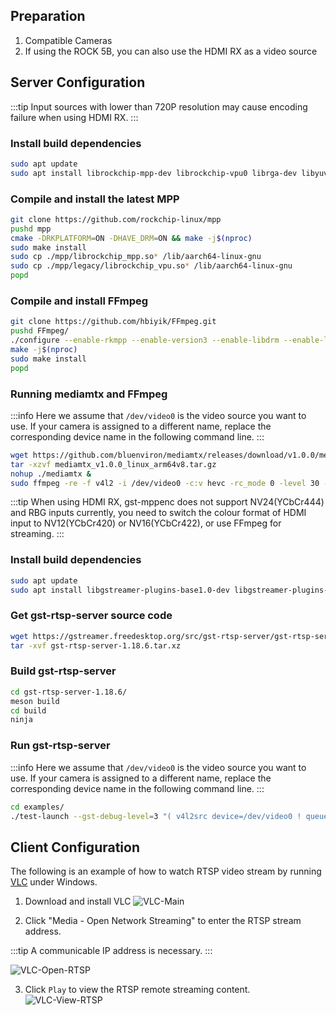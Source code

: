 ## Preparation

1. Compatible Cameras
2. If using the ROCK 5B, you can also use the HDMI RX as a video source

## Server Configuration

<Tabs queryString="target">

<TabItem value="ffmpeg" label="Based on FFmpeg">

:::tip
Input sources with lower than 720P resolution may cause encoding failure when using HDMI RX.
:::

### Install build dependencies

```bash
sudo apt update
sudo apt install librockchip-mpp-dev librockchip-vpu0 librga-dev libyuv-dev libdrm-dev pkg-config libx264-dev build-essential git
```

### Compile and install the latest MPP

```bash
git clone https://github.com/rockchip-linux/mpp
pushd mpp
cmake -DRKPLATFORM=ON -DHAVE_DRM=ON && make -j$(nproc)
sudo make install
sudo cp ./mpp/librockchip_mpp.so* /lib/aarch64-linux-gnu
sudo cp ./mpp/legacy/librockchip_vpu.so* /lib/aarch64-linux-gnu
popd
```

### Compile and install FFmpeg

```bash
git clone https://github.com/hbiyik/FFmpeg.git
pushd FFmpeg/
./configure --enable-rkmpp --enable-version3 --enable-libdrm --enable-libx264 --enable-gpl
make -j$(nproc)
sudo make install
popd
```

### Running mediamtx and FFmpeg

:::info
Here we assume that `/dev/video0` is the video source you want to use. If your camera is assigned to a different name, replace the corresponding device name in the following command line.
:::

```bash
wget https://github.com/bluenviron/mediamtx/releases/download/v1.0.0/mediamtx_v1.0.0_linux_arm64v8.tar.gz
tar -xzvf mediamtx_v1.0.0_linux_arm64v8.tar.gz
nohup ./mediamtx &
sudo ffmpeg -re -f v4l2 -i /dev/video0 -c:v hevc -rc_mode 0 -level 30 -f rtsp rtsp://0.0.0.0:8554/stream
```

</TabItem>

<TabItem value="gstreamer" label="Based on Gstreamer">

:::tip
When using HDMI RX, gst-mppenc does not support NV24(YCbCr444) and RBG inputs currently, you need to switch the colour format of HDMI input to NV12(YCbCr420) or NV16(YCbCr422), or use FFmpeg for streaming.
:::

### Install build dependencies

```bash
sudo apt update
sudo apt install libgstreamer-plugins-base1.0-dev libgstreamer-plugins-bad1.0-dev build-essential meson libcgroup-dev gobject-introspection libgirepository1.0-dev
```

### Get gst-rtsp-server source code

```bash
wget https://gstreamer.freedesktop.org/src/gst-rtsp-server/gst-rtsp-server-1.18.6.tar.xz
tar -xvf gst-rtsp-server-1.18.6.tar.xz
```

### Build gst-rtsp-server

```bash
cd gst-rtsp-server-1.18.6/
meson build
cd build
ninja
```

### Run gst-rtsp-server

:::info
Here we assume that `/dev/video0` is the video source you want to use. If your camera is assigned to a different name, replace the corresponding device name in the following command line.
:::

```bash
cd examples/
./test-launch --gst-debug-level=3 "( v4l2src device=/dev/video0 ! queue ! mpph265enc bps=51200000 rc-mode=vbr !  rtph265pay name=pay0 pt=97 )"
```

</TabItem>

</Tabs>

## Client Configuration

The following is an example of how to watch RTSP video stream by running [VLC](https://www.videolan.org/vlc/) under Windows.

1. Download and install VLC
   ![VLC-Main](/img/general-tutorial/rtsp/VLC-Main-en.webp)

1. Click "Media - Open Network Streaming" to enter the RTSP stream address.

:::tip
A communicable IP address is necessary.
:::

![VLC-Open-RTSP](/img/general-tutorial/rtsp/VLC-Open-RTSP-en.webp)

3. Click `Play` to view the RTSP remote streaming content.
   ![VLC-View-RTSP](/img/general-tutorial/rtsp/VLC-View-RTSP-en.webp)
